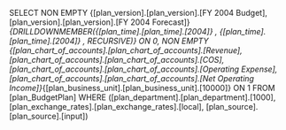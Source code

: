 SELECT NON EMPTY {[plan_version].[plan_version].[FY 2004 Budget],[plan_version].[plan_version].[FY 2004 Forecast]}*{DRILLDOWNMEMBER({[plan_time].[plan_time].[2004]} , {[plan_time].[plan_time].[2004]} , RECURSIVE)} ON 0, NON EMPTY {[plan_chart_of_accounts].[plan_chart_of_accounts].[Revenue],[plan_chart_of_accounts].[plan_chart_of_accounts].[COS],[plan_chart_of_accounts].[plan_chart_of_accounts].[Operating Expense],[plan_chart_of_accounts].[plan_chart_of_accounts].[Net Operating Income]}*{[plan_business_unit].[plan_business_unit].[10000]} ON 1 FROM [plan_BudgetPlan] WHERE ([plan_department].[plan_department].[1000], [plan_exchange_rates].[plan_exchange_rates].[local], [plan_source].[plan_source].[input])